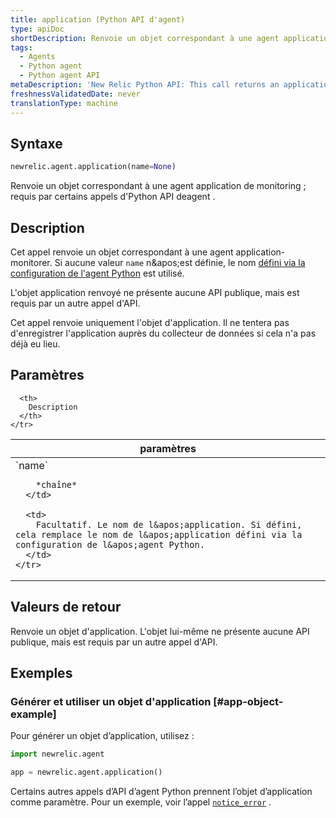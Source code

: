 ```yaml
---
title: application (Python API d'agent)
type: apiDoc
shortDescription: Renvoie un objet correspondant à une agent application de monitoring ; requis par certains appels d'Python API deagent .
tags:
  - Agents
  - Python agent
  - Python agent API
metaDescription: 'New Relic Python API: This call returns an application object used in other Python agent API calls.'
freshnessValidatedDate: never
translationType: machine
---
```


## Syntaxe

```py
newrelic.agent.application(name=None)
```

Renvoie un objet correspondant à une agent application de monitoring ; requis par certains appels d&apos;Python API deagent .

## Description

Cet appel renvoie un objet correspondant à une agent application-monitorer. Si aucune valeur `name` n&amp;apos;est définie, le nom [défini via la configuration de l&apos;agent Python](/docs/agents/python-agent/installation-configuration/python-agent-configuration#app_name) est utilisé.

L&apos;objet application renvoyé ne présente aucune API publique, mais est requis par un autre appel d&apos;API.

<Callout variant="important">
  Cet appel renvoie uniquement l&apos;objet d&apos;application. Il ne tentera pas d&apos;enregistrer l&apos;application auprès du collecteur de données si cela n&apos;a pas déjà eu lieu.
</Callout>

## Paramètres

<table>
  <thead>
    <tr>
      <th width="25%">
        paramètres
      </th>

      <th>
        Description
      </th>
    </tr>
  </thead>

  <tbody>
    <tr>
      <td>
        `name`

        *chaîne*
      </td>

      <td>
        Facultatif. Le nom de l&apos;application. Si défini, cela remplace le nom de l&apos;application défini via la configuration de l&apos;agent Python.
      </td>
    </tr>
  </tbody>
</table>

## Valeurs de retour

Renvoie un objet d&apos;application. L&apos;objet lui-même ne présente aucune API publique, mais est requis par un autre appel d&apos;API.

## Exemples

### Générer et utiliser un objet d&apos;application [#app-object-example]

Pour générer un objet d’application, utilisez :

```py
import newrelic.agent

app = newrelic.agent.application()
```

Certains autres appels d’API d’agent Python prennent l’objet d’application comme paramètre. Pour un exemple, voir l’appel [`notice_error`](/docs/agents/python-agent/python-agent-api/noticeerror-python-agent-api/) .